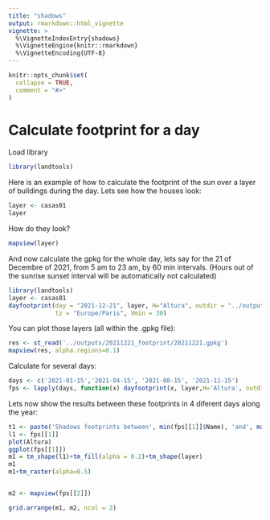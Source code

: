 ```yaml
---
title: "shadows"
output: rmarkdown::html_vignette
vignette: >
  %\VignetteIndexEntry{shadows}
  %\VignetteEngine{knitr::rmarkdown}
  %\VignetteEncoding{UTF-8}
---
```


```r
knitr::opts_chunk$set(
  collapse = TRUE,
  comment = "#>"
)
```

# Calculate footprint for a day
Load library

```r
library(landtools)
```

Here is an example of how to calculate the footprint of the sun over a layer 
of buildings during the day. Lets see how the houses look: 

```r
layer <- casas01
layer
```
How do they look?
```r
mapview(layer)
```

And now calculate the gpkg for the whole day, lets say for the 21 of Decembre of 2021,
from 5 am to 23 am, by 60 min intervals. (Hours out of the sunrise sunset interval will be automatically not calculated)

```r
library(landtools)
layer <- casas01
dayfootprint(day = "2021-12-21", layer, H="Altura", outdir = "../outputs/", 
             tz = "Europe/Paris", Xmin = 30)
```
You can plot those layers (all within the .gpkg file):
```r
res <- st_read('../outputs/20211221_footprint/20211221.gpkg')
mapview(res, alpha.regions=0.1)
```
Calculate for several days:
```r
days <- c('2021-01-15','2021-04-15', '2021-08-15', '2021-11-15')
fps <- lapply(days, function(x) dayfootprint(x, layer,H='Altura', outdir='../outputs/', Xmin = 30))
```
Lets now show the results between these footprints in 4 diferent days along the year:
```r
t1 <- paste('Shadows footprints between', min(fps[[1]]$Name), 'and', max(fps[[1]]$Name))
l1 <- fps[[1]]
plot(Altura)
ggplot(fps[[1]])
m1 = tm_shape(l1)+tm_fill(alpha = 0.2)+tm_shape(layer)
m1
m1+tm_raster(alpha=0.5)


m2 <- mapview(fps[[2]])

grid.arrange(m1, m2, ncol = 2) 
```

